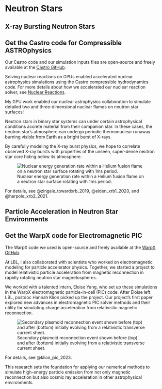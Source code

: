 # Neutron Stars

## X-ray Bursting Neutron Stars

::: {.callout-tip}
# Get the Castro code for Compressible ASTROphysics

Our Castro code and our simulation inputs files are open-source and freely available at the [Castro GitHub](https://github.com/AMReX-Astro/Castro).
:::

Solving nuclear reactions on GPUs enabled accelerated nuclear astrophysics simulations using the Castro compressible hydrodynamics code.
For more details about how we accelerated our nuclear reaction solver, see [Nuclear Reactions](nuclear_reactions.qmd).

My GPU work enabled our nuclear astrophysics collaboration to simulate detailed
two and three-dimensional nuclear flames on neutron star surfaces!

Neutron stars in binary star systems can under certain astrophysical conditions
accrete material from their companion star. In these cases, the neutron star's
atmosphere can undergo periodic thermonuclear runaway burning visible from
Earth as a bright burst of X-rays.

By carefully modeling the X-ray burst physics, we hope to correlate observed
X-ray bursts with properties of the unseen, super-dense neutron star core
hiding below its atmosphere.

![Nuclear energy generation rate within a Helium fusion flame on a neutron star surface rotating with 1ms period.](research/publications/pub0016/pub0016_f6.png)

For details, see @zingale_towardxrb_2019, @eiden_xrb1_2020, and @harpole_xrb2_2021.

## Particle Acceleration in Neutron Star Environments

::: {.callout-tip}
# Get the WarpX code for Electromagnetic PIC

The WarpX code we used is open-source and freely available at the [WarpX GitHub](https://github.com/BLAST-WarpX/warpx).
:::

At LBL, I also collaborated with scientists who worked on electromagnetic
modeling for particle accelerator physics. Together, we started a project to
model relativistic particle acceleration from magnetic reconnection in rapidly
rotating neutron star magnetospheres.

We worked with a talented intern, Eloise Yang, who set up these simulations in
the WarpX electromagnetic particle-in-cell (PIC) code. After Eloise left LBL,
postdoc Hannah Klion picked up the project. Our project's first paper explored
new advances in electromagnetic PIC solver methods and their utility for
simulating charge acceleration from relativistic magnetic reconnection.

![Secondary plasmoid reconnection event shown before (top) and after (bottom) initially evolving from a relativistic transverse current sheet.](research/publications/pub0022/pub0022_f2.png)

For details, see @klion_pic_2023.

This research sets the foundation for applying our numerical
methods to simulate high-energy particle emission from not only magnetic
reconnection but also cosmic ray acceleration in other astrophysical
environments.
